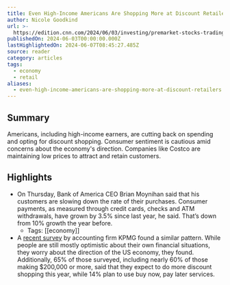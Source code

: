 ```yaml
---
title: Even High-Income Americans Are Shopping More at Discount Retailers
author: Nicole Goodkind
url: >-
  https://edition.cnn.com/2024/06/03/investing/premarket-stocks-trading/index.html?utm_source=mrdaily&utm_campaign=mrdis&utm_medium=email
publishedOn: 2024-06-03T00:00:00.000Z
lastHighlightedOn: 2024-06-07T08:45:27.485Z
source: reader
category: articles
tags:
  - economy
  - retail
aliases:
  - even-high-income-americans-are-shopping-more-at-discount-retailers
---
```

## Summary

Americans, including high-income earners, are cutting back on spending and opting for discount shopping. Consumer sentiment is cautious amid concerns about the economy's direction. Companies like Costco are maintaining low prices to attract and retain customers.

## Highlights
- On Thursday, Bank of America CEO Brian Moynihan said that his customers are slowing down the rate of their purchases. Consumer payments, as measured through credit cards, checks and ATM withdrawals, have grown by 3.5% since last year, he said. That’s down from 10% growth the year before.
    - Tags: [[economy]] 
- A [recent survey](https://kpmg.com/us/en/media/news/2024-american-perspectives-survey.html) by accounting firm KPMG found a similar pattern. While people are still mostly optimistic about their own financial situations, they worry about the direction of the US economy, they found. Additionally, 65% of those surveyed, including nearly 60% of those making $200,000 or more, said that they expect to do more discount shopping this year, while 14% plan to use buy now, pay later services.
